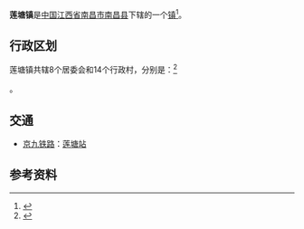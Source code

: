 {{中国乡级行政区|36/01/21/100/000}}

'''莲塘镇'''是[[中华人民共和国|中国]][[江西省|江西省]][[南昌市|南昌市]][[南昌县|南昌县]]下辖的一个[[行政建制镇|镇]]<ref>{{PRC admin/ref sgc|{{PRC admin/parent|36/01/21/100/000}}}}</ref>。

== 行政区划 ==

莲塘镇共辖8个居委会和14个行政村，分别是：<ref>{{PRC admin/ref sgc|36/01/21/100/000}}</ref>

{{PRC admin/children|36/01/21/100/000}}。


== 交通 ==
* {{rint|cn|rail}}[[京九铁路|京九铁路]]：[[蓮塘站_(江西)|莲塘站]]

==参考资料==
{{reflist}}

{{PRC admin/navcat|36/01/21/100/000}}